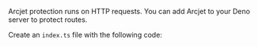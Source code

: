 
Arcjet protection runs on HTTP requests.
You can add Arcjet to your Deno server to protect routes.

Create an `index.ts` file with the following code:

<Code code={Step3Ts} lang="ts" title="index.ts" />

